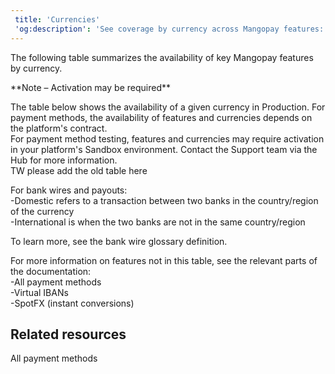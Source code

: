 ```yaml
---  
 title: 'Currencies'  
 'og:description': 'See coverage by currency across Mangopay features: key payment methods, wallets, payouts, and more.'  
---  
```


The following table summarizes the availability of key Mangopay features by currency.  

<Note>  
**Note – Activation may be required** 
  
The table below shows the availability of a given currency in Production. For payment methods, the availability of features and currencies depends on the platform's contract.   
For payment method testing, features and currencies may require activation in your platform's Sandbox environment. Contact the Support team via the Hub for more information.  
</Note>TW please add the old table here  

For bank wires and payouts:   
-Domestic refers to a transaction between two banks in the country/region of the currency  
-International is when the two banks are not in the same country/region  

To learn more, see the bank wire glossary definition.  

For more information on features not in this table, see the relevant parts of the documentation:  
-All payment methods  
-Virtual IBANs  
-SpotFX (instant conversions)  

## Related resources  

<Card title="Article">All payment methods</Card>